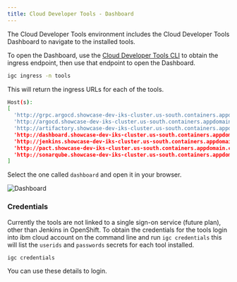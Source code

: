 ```yaml
---
title: Cloud Developer Tools - Dashboard
---
```


<PageDescription>

The Cloud Developer Tools environment includes the Cloud Developer Tools Dashboard to navigate to the installed tools.

</PageDescription>

To open the Dashboard, use the [Cloud Developer Tools CLI](../getting-started/cli) to obtain the ingress endpoint, 
then use that endpoint to open the Dashboard.

```bash
igc ingress -n tools
```

This will return the ingress URLs for each of the tools.

```bash
Host(s):
[
  'http://grpc.argocd.showcase-dev-iks-cluster.us-south.containers.appdomain.cloud',
  'http://argocd.showcase-dev-iks-cluster.us-south.containers.appdomain.cloud',
  'http://artifactory.showcase-dev-iks-cluster.us-south.containers.appdomain.cloud',
  'http://dashboard.showcase-dev-iks-cluster.us-south.containers.appdomain.cloud',
  'http://jenkins.showcase-dev-iks-cluster.us-south.containers.appdomain.cloud',
  'http://pact.showcase-dev-iks-cluster.us-south.containers.appdomain.cloud',
  'http://sonarqube.showcase-dev-iks-cluster.us-south.containers.appdomain.cloud'
]
```

Select the one called `dashboard` and open it in your browser.

![Dashboard](devcluster.png)

### Credentials

Currently the tools are not linked to a single sign-on service (future plan), other than Jenkins in OpenShift. 
To obtain the credentials for the tools login into ibm cloud account on the command line and run `igc credentials` this 
will list the `userids` and `passwords` secrets for each tool installed.
```bash
igc credentials
```

You can use these details to login.

